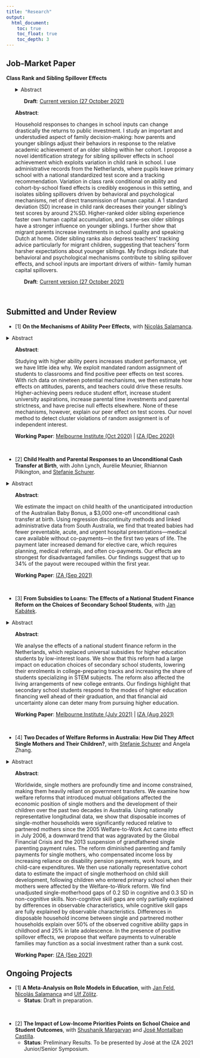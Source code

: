```yaml
---
title: "Research"
output: 
  html_document:
    toc: true
    toc_float: true
    toc_depth: 3
---
```


## Job-Market Paper

**Class Rank and Sibling Spillover Effects** 

<!-- mobile code --> 
<ul class='SmallScreen'>
<details class="collapse-abstract-featured">
  <summary>Abstract</summary>
  <p>Household responses to changes in school inputs can change drastically the returns to public investment. I study an important and understudied aspect of family decision-making: how parents and younger siblings adjust their behaviors in response to the relative academic achievement of an older sibling within her cohort. I propose a novel identification strategy for sibling spillover effects in school achievement which exploits variation in child rank in school. I use administrative records from the Netherlands, where pupils leave primary school with a national standardized test score and a tracking recommendation. Variation in class rank conditional on ability and cohort-by-school fixed effects is credibly exogenous in this setting, and isolates sibling spillovers driven by behavioral and psychological mechanisms, net of direct transmission of human capital. A 1 standard deviation (SD) increase in child rank decreases their younger sibling’s test scores by around 2%SD. Higher-ranked older sibling experience faster own human capital accumulation, and same-sex older siblings have a stronger influence on younger siblings. I further show that migrant parents increase investments in school quality and speaking Dutch at home. Older sibling ranks also depress teachers’ tracking advice particularly for migrant children, suggesting that teachers’ form harsher expectations about younger siblings. My findings indicate that behavioral and psychological mechanisms contribute to sibling spillover effects, and school inputs are important drivers of within- family human capital spillovers.</p>
</details> 
<ul class='jmplist-mobile'>
**Draft**: <a href="https://adegendre.github.io/papers/de_Gendre_2021_JMP_Class_Rank_and_Sibling_Spillover_Effects.pdf" target="_blank">Current version (27 October 2021)</a>
</ul>
</ul>


<!-- desktop code --> 
<ul class='bigScreen'>
**Abstract**: \
<p>Household responses to changes in school inputs can change drastically the returns to public investment. I study an important and understudied aspect of family decision-making: how parents and younger siblings adjust their behaviors in response to the relative academic achievement of an older sibling within her cohort. I propose a novel identification strategy for sibling spillover effects in school achievement which exploits variation in child rank in school. I use administrative records from the Netherlands, where pupils leave primary school with a national standardized test score and a tracking recommendation. Variation in class rank conditional on ability and cohort-by-school fixed effects is credibly exogenous in this setting, and isolates sibling spillovers driven by behavioral and psychological mechanisms, net of direct transmission of human capital. A 1 standard deviation (SD) increase in child rank decreases their younger sibling’s test scores by around 2%SD. Higher-ranked older sibling experience faster own human capital accumulation, and same-sex older siblings have a stronger influence on younger siblings. I further show that migrant parents increase investments in school quality and speaking Dutch at home. Older sibling ranks also depress teachers’ tracking advice particularly for migrant children, suggesting that teachers’ form harsher expectations about younger siblings. My findings indicate that behavioral and psychological mechanisms contribute to sibling spillover effects, and school inputs are important drivers of within- family human capital spillovers.</p>

<ul class='jmplist-desktop'>
**Draft**: <a href="https://adegendre.github.io/papers/de_Gendre_2021_JMP_Class_Rank_and_Sibling_Spillover_Effects.pdf" target="_blank">Current version (27 October 2021)</a>
</ul>

</ul>


<br>

## Submitted and Under Review

* [1] **On the Mechanisms of Ability Peer Effects**, with <a href="https://sites.google.com/view/nsalamanca/home" target="_blank">Nicolás Salamanca</a>.\

<!-- mobile code --> 
<details class="collapse-abstract">
  <summary>Abstract</summary>
  <p>Studying with higher ability peers increases student performance, yet we have little idea why. We exploit mandated random assignment of students to classrooms and find positive peer effects on test scores. With rich data on nineteen potential mechanisms, we then estimate how effects on attitudes, parents, and teachers could drive these results. Higher-achieving peers reduce student effort, increase student university aspirations, increase parental time investments and parental strictness, and have precise null effects elsewhere. None of these mechanisms, however, explain our peer effect on test scores. Our novel method to detect cluster violations of random assignment is of independent interest.</p>
</details> 

<!-- desktop code --> 
<ul class='bigScreen'>
**Abstract**: \
<p>Studying with higher ability peers increases student performance, yet we have little idea why. We exploit mandated random assignment of students to classrooms and find positive peer effects on test scores. With rich data on nineteen potential mechanisms, we then estimate how effects on attitudes, parents, and teachers could drive these results. Higher-achieving peers reduce student effort, increase student university aspirations, increase parental time investments and parental strictness, and have precise null effects elsewhere. None of these mechanisms, however, explain our peer effect on test scores. Our novel method to detect cluster violations of random assignment is of independent interest.</p>
</ul>

<ul class='wplists'>
**Working Paper**: <a href="https://adegendre.github.io/papers/deGendre_Salamanca_2020_Melbourne_Institute_WP_wp2020n19.pdf" target="_blank">Melbourne Institute (Oct 2020)</a> | <a href="https://adegendre.github.io/papers/deGendre_Salamanca_2020_IZA_dp13938.pdf" target="_blank">IZA (Dec 2020)</a>
</ul>

<br>

* [2] **Child Health and Parental Responses to an Unconditional Cash Transfer at Birth**, with John Lynch, Aurélie Meunier, Rhiannon Pilkington, and <a href="http://www.stefanie-schurer.com" target="_blank">Stefanie Schurer</a>.\

<!-- mobile code --> 
<details class="collapse-abstract">
  <summary>Abstract</summary>
  <p>We estimate the impact on child health of the unanticipated introduction of the Australian Baby Bonus, a \$3,000 one-off unconditional cash transfer at birth. Using regression discontinuity methods and linked administrative data from South Australia, we find that treated babies had fewer preventable, acute, and urgent hospital presentations—medical care available without co-payments—in the first two years of life. The payment later increased demand for elective care, which requires planning, medical referrals, and often co-payments. Our effects are strongest for disadvantaged families. Our findings suggest that up to 34\% of the payout were recouped within the first year.</p>
</details> 

<!-- desktop code --> 
<ul class='bigScreen'>
**Abstract**: \
<p>We estimate the impact on child health of the unanticipated introduction of the Australian Baby Bonus, a \$3,000 one-off unconditional cash transfer at birth. Using regression discontinuity methods and linked administrative data from South Australia, we find that treated babies had fewer preventable, acute, and urgent hospital presentations—medical care available without co-payments—in the first two years of life. The payment later increased demand for elective care, which requires planning, medical referrals, and often co-payments. Our effects are strongest for disadvantaged families. Our findings suggest that up to 34\% of the payout were recouped within the first year.</p>
</ul>

<ul class='wplists'>
**Working Paper**: <a href="https://adegendre.github.io/papers/deGendre_Lynch_Meunier_Pilkington_Schurer_2021_IZA_dp14693.pdf" target="_blank">IZA (Sep 2021)</a>
</ul>

<br>

* [3] **From Subsidies to Loans: The Effects of a National Student Finance Reform on the Choices of Secondary School Students**, with <a href="https://www.jankabatek.com" target="_blank">Jan Kabátek</a>.\

<!-- mobile code --> 
<details class="collapse-abstract">
  <summary>Abstract</summary>
  <p>We analyse the effects of a national student finance reform in the Netherlands, which replaced universal subsidies for higher education students by low-interest loans. We show that this reform had a large impact on education choices of secondary school students, lowering their enrolments in college-preparing tracks and increasing the share of students specializing in STEM subjects. The reform also affected the living arrangements of new college entrants. Our findings highlight that secondary school students respond to the modes of higher education financing well ahead of their graduation, and that financial aid uncertainty alone can deter many from pursuing higher education.</p>
</details> 

<!-- desktop code --> 
<ul class='bigScreen'>
**Abstract**: \
<p>We analyse the effects of a national student finance reform in the Netherlands, which replaced universal subsidies for higher education students by low-interest loans. We show that this reform had a large impact on education choices of secondary school students, lowering their enrolments in college-preparing tracks and increasing the share of students specializing in STEM subjects. The reform also affected the living arrangements of new college entrants. Our findings highlight that secondary school students respond to the modes of higher education financing well ahead of their graduation, and that financial aid uncertainty alone can deter many from pursuing higher education.</p>
</ul>

<ul class='wplists'>
**Working Paper**: <a href="https://adegendre.github.io/papers/deGendre_Kabatek_2021_Melbourne_Institute_WP_wp2021n12.pdf" target="_blank">Melbourne Institute (July 2021)</a> | <a href="https://adegendre.github.io/papers/deGendre_Kabatek_2021_IZA_dp14686.pdf" target="_blank">IZA (Aug 2021)</a>
</ul>


<br>


* [4] **Two Decades of Welfare Reforms in Australia: How Did They Affect Single Mothers and Their Children?**, with <a href="http://www.stefanie-schurer.com" target="_blank">Stefanie Schurer</a> and Angela Zhang.\
  
<!-- mobile code --> 
<details class="collapse-abstract">
  <summary>Abstract</summary>
  <p>Worldwide, single mothers are profoundly time and income constrained, making them heavily reliant on government transfers. We examine how welfare reforms that introduced mutual obligations affected the economic position of single mothers and the development of their children over the past two decades in Australia. Using nationally representative longitudinal data, we show that disposable incomes of single-mother households were significantly reduced relative to partnered mothers since the 2005 Welfare-to-Work Act came into effect in July 2006, a downward trend that was aggravated by the Global Financial Crisis and the 2013 suspension of grandfathered single parenting payment rules. The reform diminished parenting and family payments for single mothers, who compensated income loss by increasing reliance on disability pension payments, work hours, and child-care expenditures. We then use nationally representative cohort data to estimate the impact of single motherhood on child skill development, following children who entered primary school when their mothers were affected by the Welfare-to-Work reform. We find unadjusted single-motherhood gaps of 0.2 SD in cognitive and 0.3 SD in non-cognitive skills. Non-cognitive skill gaps are only partially explained by differences in observable characteristics, while cognitive skill gaps are fully explained by observable characteristics. Differences in disposable household income between single and partnered mother households explain over 50% of the observed cognitive ability gaps in childhood and 25% in late adolescence. In the presence of positive spillover effects, we propose that welfare payments to vulnerable families may function as a social investment rather than a sunk cost.</p>
</details> 

<!-- desktop code --> 
<ul class='bigScreen'>
**Abstract**: \
<p>Worldwide, single mothers are profoundly time and income constrained, making them heavily reliant on government transfers. We examine how welfare reforms that introduced mutual obligations affected the economic position of single mothers and the development of their children over the past two decades in Australia. Using nationally representative longitudinal data, we show that disposable incomes of single-mother households were significantly reduced relative to partnered mothers since the 2005 Welfare-to-Work Act came into effect in July 2006, a downward trend that was aggravated by the Global Financial Crisis and the 2013 suspension of grandfathered single parenting payment rules. The reform diminished parenting and family payments for single mothers, who compensated income loss by increasing reliance on disability pension payments, work hours, and child-care expenditures. We then use nationally representative cohort data to estimate the impact of single motherhood on child skill development, following children who entered primary school when their mothers were affected by the Welfare-to-Work reform. We find unadjusted single-motherhood gaps of 0.2 SD in cognitive and 0.3 SD in non-cognitive skills. Non-cognitive skill gaps are only partially explained by differences in observable characteristics, while cognitive skill gaps are fully explained by observable characteristics. Differences in disposable household income between single and partnered mother households explain over 50% of the observed cognitive ability gaps in childhood and 25% in late adolescence. In the presence of positive spillover effects, we propose that welfare payments to vulnerable families may function as a social investment rather than a sunk cost.</p>
</ul>

<ul class='wplists'>
**Working Paper**: <a href="https://adegendre.github.io/papers/deGendre_Schurer_Zhang_2021_IZA_dp14752.pdf" target="_blank">IZA (Sep 2021)</a>
</ul>

## Ongoing Projects

* [1] **A Meta-Analysis on Role Models in Education**, with <a href="https://janfeld.weebly.com" target="_blank">Jan Feld</a>, <a href="https://sites.google.com/view/nsalamanca/home" target="_blank">Nicolás Salamanca</a> and <a href="http://ulfzoelitz.com" target="_blank">Ulf Zölitz</a>.
  + **Status**: Draft in preparation.
  
<br>

* [2] **The Impact of Low-Income Priorities Points on School Choice and Student Outcomes**, with <a href="https://sites.google.com/view/shushanikmargaryan" target="_blank">Shushanik Margaryan</a> and <a href="https://sites.google.com/site/josemontalbancastilla/" target="_blank">José Montalban Castilla</a>.
  + **Status**: Preliminary Results. To be presented by José at the IZA 2021 Junior/Senior Symposium.

<br>


<!--

* [3] **Quantifying Aspirational Poverty Traps**, with <a href="https://sites.google.com/view/nsalamanca/home" target="_blank">Nicolás Salamanca</a>.
  + **Status**: Draft in preparation. 
  
<!-- mobile code --> 

<!--
<details class="collapse-abstract">
  <summary>Description</summary>
  <p>We propose a simple methodology based on a microeconomic model of human capital investment with goals and using threshold regression methods to estimate the size and location in the population of aspirational poverty traps. We apply our methodology to the United States using the NLSY79 and find that 5.5 to 7% of the population, around the 37th percentile of wealth, could be located in such poverty traps.</p>
</details> 

<!-- desktop code --> 

<!--
<ul class='bigScreen'>
**Description**: \
<p>We propose a simple methodology based on a microeconomic model of human capital investment with goals and using threshold regression methods to estimate the size and location in the population of aspirational poverty traps. We apply our methodology to the United States using the NLSY79 and find that 5.5 to 7% of the population, around the 37th percentile of wealth, could be located in such poverty traps.</p>
</ul>

<br>

Comments here 
-->
  

